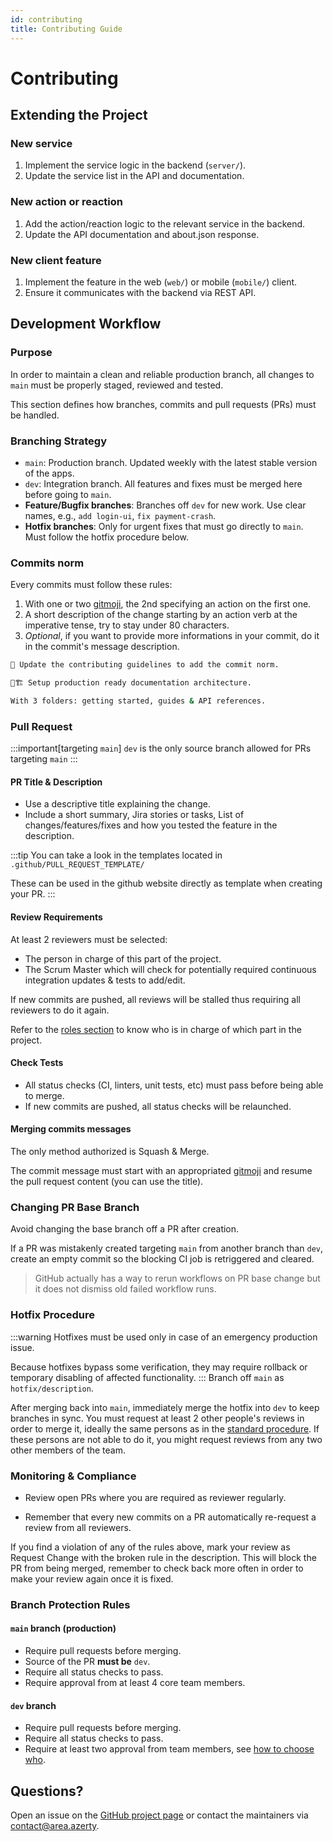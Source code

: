 ```yaml
---
id: contributing
title: Contributing Guide
---
```


# Contributing

## Extending the Project

### New service
1. Implement the service logic in the backend (`server/`).
2. Update the service list in the API and documentation.

### New action or reaction
1. Add the action/reaction logic to the relevant service in the backend.
2. Update the API documentation and about.json response.

### New client feature
1. Implement the feature in the web (`web/`) or mobile (`mobile/`) client.
2. Ensure it communicates with the backend via REST API.

## Development Workflow

### Purpose
In order to maintain a clean and reliable production branch, all changes to `main` must be properly staged, reviewed and tested.

This section defines how branches, commits and pull requests (PRs) must be handled.

### Branching Strategy
- `main`: Production branch. Updated weekly with the latest stable version of the apps.
- `dev`: Integration branch. All features and fixes must be merged here before going to `main`.
- **Feature/Bugfix branches**: Branches off `dev` for new work. Use clear names, e.g., `add login-ui`, `fix payment-crash`.
- **Hotfix branches**: Only for urgent fixes that must go directly to `main`. Must follow the hotfix procedure below.

### Commits norm

Every commits must follow these rules:
1. With one or two [gitmoji](https://gitmoji.dev/), the 2nd specifying an action on the first one.
2. A short description of the change starting by an action verb at the imperative tense, try to stay under 80 characters.
3. *Optional*, if you want to provide more informations in your commit, do it in the commit's message description.

```bash title="Simple example"
📝 Update the contributing guidelines to add the commit norm.
```

```bash title="Multiple gitmojis + description"
📝🏗️ Setup production ready documentation architecture.

With 3 folders: getting started, guides & API references.
```

### Pull Request

:::important[targeting `main`]
`dev` is the only source branch allowed for PRs targeting `main`
:::

#### PR Title & Description
- Use a descriptive title explaining the change.
- Include a short summary, Jira stories or tasks, List of changes/features/fixes and how you tested the feature in the description.

:::tip
You can take a look in the templates located in `.github/PULL_REQUEST_TEMPLATE/`

These can be used in the github website directly as template when creating your PR.
:::

#### Review Requirements
At least 2 reviewers must be selected:
- The person in charge of this part of the project.
- The Scrum Master which will check for potentially required continuous integration updates & tests to add/edit.

If new commits are pushed, all reviews will be stalled thus requiring all reviewers to do it again.

Refer to the [roles section](#roles) to know who is in charge of which part in the project.

#### Check Tests
- All status checks (CI, linters, unit tests, etc) must pass before being able to merge.
- If new commits are pushed, all status checks will be relaunched.

#### Merging commits messages
The only method authorized is Squash & Merge.

The commit message must start with an appropriated [gitmoji](https://gitmoji.dev/) and resume the pull request content (you can use the title).

### Changing PR Base Branch
Avoid changing the base branch off a PR after creation.

If a PR was mistakenly created targeting `main` from another branch than `dev`, create an empty commit so the blocking CI job is retriggered and cleared.

> GitHub actually has a way to rerun workflows on PR base change but it does not dismiss old failed workflow runs.

### Hotfix Procedure
:::warning
Hotfixes must be used only in case of an emergency production issue.

Because hotfixes bypass some verification, they may require rollback or temporary disabling of affected functionality.
:::
Branch off `main` as `hotfix/description`.

After merging back into `main`, immediately merge the hotfix into `dev` to keep branches in sync.
You must request at least 2 other people's reviews in order to merge it, ideally the same persons as in the [standard procedure](#review-requirements).
If these persons are not able to do it, you might request reviews from any two other members of the team.

### Monitoring & Compliance
- Review open PRs where you are required as reviewer regularly.

- Remember that every new commits on a PR automatically re-request a review from all reviewers.

If you find a violation of any of the rules above, mark your review as Request Change with the broken rule in the description.
This will block the PR from being merged, remember to check back more often in order to make your review again once it is fixed.

### Branch Protection Rules

#### `main` branch (production)

- Require pull requests before merging.
- Source of the PR **must be** `dev`.
- Require all status checks to pass.
- Require approval from at least 4 core team members.

#### `dev` branch

- Require pull requests before merging.
- Require all status checks to pass.
- Require at least two approval from team members, see [how to choose who](#review-requirements).

## Questions?
Open an issue on the [GitHub project page](https://github.com/Five-Stacks/area/issues) or contact the maintainers via contact@area.azerty.
